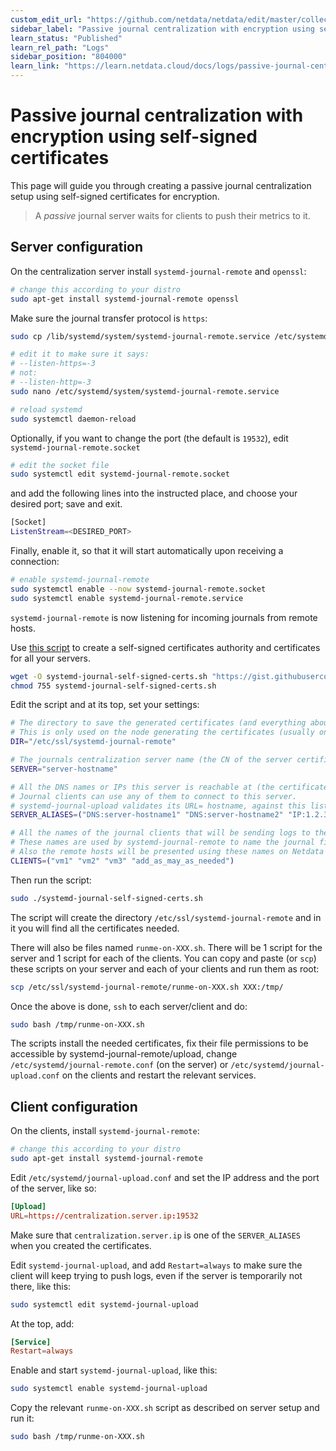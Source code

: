 ```yaml
---
custom_edit_url: "https://github.com/netdata/netdata/edit/master/collectors/systemd-journal.plugin/passive_journal_centralization_guide_self_signed_certs.md"
sidebar_label: "Passive journal centralization with encryption using self-signed certificates"
learn_status: "Published"
learn_rel_path: "Logs"
sidebar_position: "804000"
learn_link: "https://learn.netdata.cloud/docs/logs/passive-journal-centralization-with-encryption-using-self-signed-certificates"
---
```


# Passive journal centralization with encryption using self-signed certificates

This page will guide you through creating a passive journal centralization setup using self-signed certificates for encryption.

> A _passive_ journal server waits for clients to push their metrics to it.

## Server configuration

On the centralization server install `systemd-journal-remote` and `openssl`:

```sh
# change this according to your distro
sudo apt-get install systemd-journal-remote openssl
```

Make sure the journal transfer protocol is `https`:

```sh
sudo cp /lib/systemd/system/systemd-journal-remote.service /etc/systemd/system/

# edit it to make sure it says:
# --listen-https=-3
# not:
# --listen-http=-3
sudo nano /etc/systemd/system/systemd-journal-remote.service

# reload systemd
sudo systemctl daemon-reload
```

Optionally, if you want to change the port (the default is `19532`), edit `systemd-journal-remote.socket`

```sh
# edit the socket file
sudo systemctl edit systemd-journal-remote.socket
```

and add the following lines into the instructed place, and choose your desired port; save and exit.

```sh
[Socket]
ListenStream=<DESIRED_PORT>
```

Finally, enable it, so that it will start automatically upon receiving a connection:

```sh
# enable systemd-journal-remote
sudo systemctl enable --now systemd-journal-remote.socket
sudo systemctl enable systemd-journal-remote.service
```

`systemd-journal-remote` is now listening for incoming journals from remote hosts.

Use [this script](https://gist.github.com/ktsaou/d62b8a6501cf9a0da94f03cbbb71c5c7) to create a self-signed certificates authority and certificates for all your servers.

```sh
wget -O systemd-journal-self-signed-certs.sh "https://gist.githubusercontent.com/ktsaou/d62b8a6501cf9a0da94f03cbbb71c5c7/raw/c346e61e0a66f45dc4095d254bd23917f0a01bd0/systemd-journal-self-signed-certs.sh"
chmod 755 systemd-journal-self-signed-certs.sh
```

Edit the script and at its top, set your settings:

```sh
# The directory to save the generated certificates (and everything about this certificate authority).
# This is only used on the node generating the certificates (usually on the journals server).
DIR="/etc/ssl/systemd-journal-remote"

# The journals centralization server name (the CN of the server certificate).
SERVER="server-hostname"

# All the DNS names or IPs this server is reachable at (the certificate will include them).
# Journal clients can use any of them to connect to this server.
# systemd-journal-upload validates its URL= hostname, against this list.
SERVER_ALIASES=("DNS:server-hostname1" "DNS:server-hostname2" "IP:1.2.3.4" "IP:10.1.1.1" "IP:172.16.1.1")

# All the names of the journal clients that will be sending logs to the server (the CNs of their certificates).
# These names are used by systemd-journal-remote to name the journal files in /var/log/journal/remote/.
# Also the remote hosts will be presented using these names on Netdata dashboards.
CLIENTS=("vm1" "vm2" "vm3" "add_as_may_as_needed")
```

Then run the script:

```sh
sudo ./systemd-journal-self-signed-certs.sh
```

The script will create the directory `/etc/ssl/systemd-journal-remote` and in it you will find all the certificates needed.

There will also be files named `runme-on-XXX.sh`. There will be 1 script for the server and 1 script for each of the clients. You can copy and paste (or `scp`) these scripts on your server and each of your clients and run them as root:

```sh
scp /etc/ssl/systemd-journal-remote/runme-on-XXX.sh XXX:/tmp/
```

Once the above is done, `ssh` to each server/client and do:

```sh
sudo bash /tmp/runme-on-XXX.sh
```

The scripts install the needed certificates, fix their file permissions to be accessible by systemd-journal-remote/upload, change `/etc/systemd/journal-remote.conf` (on the server) or `/etc/systemd/journal-upload.conf` on the clients and restart the relevant services.

## Client configuration

On the clients, install `systemd-journal-remote`:

```sh
# change this according to your distro
sudo apt-get install systemd-journal-remote
```

Edit `/etc/systemd/journal-upload.conf` and set the IP address and the port of the server, like so:

```conf
[Upload]
URL=https://centralization.server.ip:19532
```

Make sure that `centralization.server.ip` is one of the `SERVER_ALIASES` when you created the certificates.

Edit `systemd-journal-upload`, and add `Restart=always` to make sure the client will keep trying to push logs, even if the server is temporarily not there, like this:

```sh
sudo systemctl edit systemd-journal-upload
```

At the top, add:

```conf
[Service]
Restart=always
```

Enable and start `systemd-journal-upload`, like this:

```sh
sudo systemctl enable systemd-journal-upload
```

Copy the relevant `runme-on-XXX.sh` script as described on server setup and run it:

```sh
sudo bash /tmp/runme-on-XXX.sh
```
